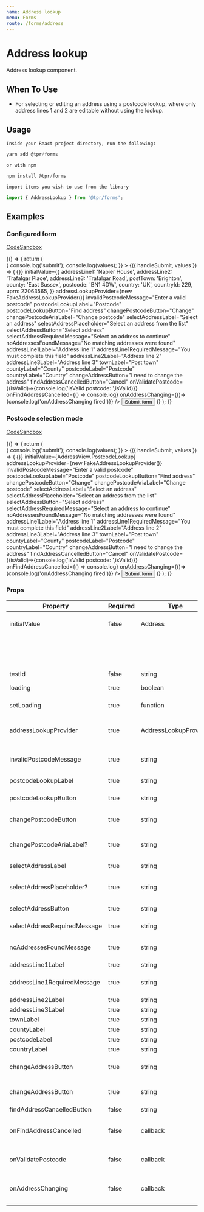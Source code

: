 ```yaml
---
name: Address lookup
menu: Forms
route: /forms/address
---
```



# Address lookup

Address lookup component.

## When To Use

- For selecting or editing an address using a postcode lookup, where only address lines 1 and 2 are editable without using the lookup.

## Usage

`Inside your React project directory, run the following:`

```js
yarn add @tpr/forms
```

`or with npm`

```js
npm install @tpr/forms
```

`import items you wish to use from the library`

```js
import { AddressLookup } from '@tpr/forms';
```

## Examples

### Configured form

[CodeSandbox](https://codesandbox.io)

<Playground>
	{() => {
		return (
			<Form
				onSubmit={(values) => {
					console.log('submit');
					console.log(values);
				}}
			>
				{({ handleSubmit, values }) => (
					<form onSubmit={handleSubmit}>
						<AddressLookup
							loading={false}
							setLoading={() =>{}}
							initialValue={{
								addressLine1: 'Napier House',
								addressLine2: 'Trafalgar Place',
								addressLine3: 'Trafalgar Road',
								postTown: 'Brighton',
								county: 'East Sussex',
								postcode: 'BN1 4DW',
								country: 'UK',
								countryId: 229,
								uprn: 22063565,
							}}
							addressLookupProvider={new FakeAddressLookupProvider()}
							invalidPostcodeMessage="Enter a valid postcode"
							postcodeLookupLabel="Postcode"
							postcodeLookupButton="Find address"
							changePostcodeButton="Change"
							changePostcodeAriaLabel="Change postcode"
							selectAddressLabel="Select an address"
							selectAddressPlaceholder="Select an address from the list"
							selectAddressButton="Select address"
							selectAddressRequiredMessage="Select an address to continue"
							noAddressesFoundMessage="No matching addresses were found"
							addressLine1Label="Address line 1"
							addressLine1RequiredMessage="You must complete this field"
							addressLine2Label="Address line 2"
							addressLine3Label="Address line 3"
							townLabel="Post town"
							countyLabel="County"
							postcodeLabel="Postcode"
							countryLabel="Country"
							changeAddressButton="I need to change the address"
							findAddressCancelledButton="Cancel"
							onValidatePostcode={(isValid)=>{console.log('isValid postcode: ',isValid)}}
							onFindAddressCancelled={() => console.log}
							onAddressChanging={()=>{console.log('onAddressChanging fired')}}
							/>
    					<Button type="submit" cfg={{mt:3}}>Submit form</Button>
    				</form>
    			)}
    		</Form>
    	);
    }}

</Playground>

### Postcode selection mode

[CodeSandbox](https://codesandbox.io)

<Playground>
	{() => {
		return (
			<Form
				onSubmit={(values) => {
					console.log('submit');
					console.log(values);
				}}
			>
				{({ handleSubmit, values }) => (
					<form onSubmit={handleSubmit}>
						<AddressLookup
							loading={false}
							setLoading={() =>{}}
							initialValue={AddressView.PostcodeLookup}
							addressLookupProvider={new FakeAddressLookupProvider()}
							invalidPostcodeMessage="Enter a valid postcode"
							postcodeLookupLabel="Postcode"
							postcodeLookupButton="Find address"
							changePostcodeButton="Change"
							changePostcodeAriaLabel="Change postcode"
							selectAddressLabel="Select an address"
							selectAddressPlaceholder="Select an address from the list"
							selectAddressButton="Select address"
							selectAddressRequiredMessage="Select an address to continue"
							noAddressesFoundMessage="No matching addresses were found"
							addressLine1Label="Address line 1"
							addressLine1RequiredMessage="You must complete this field"
							addressLine2Label="Address line 2"
							addressLine3Label="Address line 3"
							townLabel="Post town"
							countyLabel="County"
							postcodeLabel="Postcode"
							countryLabel="Country"
							changeAddressButton="I need to change the address"
							findAddressCancelledButton="Cancel"
							onValidatePostcode={(isValid)=>{console.log('isValid postcode: ',isValid)}}
							onFindAddressCancelled={() => console.log}
							onAddressChanging={()=>{console.log('onAddressChanging fired')}}
							/>
    					<Button type="submit" cfg={{mt:3}}>Submit form</Button>
    				</form>
    			)}
    		</Form>
    	);
    }}

</Playground>

### Props

| Property                     | Required | Type                  | Description                                                                            |
| ---------------------------- | -------- | --------------------- | -------------------------------------------------------------------------------------- |
| initialValue                 | false    | Address               | Existing value to pre-populate the component. Or one of the following values: 				 |
|															 |					|												|	{ AddressView.PostcodeLookup, AddressView.SelectAddress, AddressView.EditAddress }		 |
| testId                       | false    | string                | data attribute for testers                                                             |
| loading                      | true     | boolean               | Whether the component is currently loading data                                        |
| setLoading                   | true     | function              | Function the component can use to set the value of `loading`                           |
| addressLookupProvider        | true     | AddressLookupProvider | A provider to look up addresses by postcode, then transform them to the Address format |
| invalidPostcodeMessage       | true     | string                | Error message when an invalid or incomplete postcode is looked up                      |
| postcodeLookupLabel          | true     | string                | Label for the postcode lookup field                                                    |
| postcodeLookupButton         | true     | string                | Text of the button which triggers a postcode lookup                                    |
| changePostcodeButton         | true     | string                | Text of the button which allows a different postcode to be looked up                   |
| changePostcodeAriaLabel?     | true     | string                | Accessible label of the button which allows a different postcode to be looked up       |
| selectAddressLabel           | true     | string                | Label for the dropdown list of matching addresses                                      |
| selectAddressPlaceholder?    | true     | string                | Placeholder text within the dropdown list of matching addresses                        |
| selectAddressButton          | true     | string                | Text of the button which selects a matching address                                    |
| selectAddressRequiredMessage | true     | string                | Error when a matched address is not selected                                           |
| noAddressesFoundMessage      | true     | string                | Message indicating no addresses matched the postcode                                   |
| addressLine1Label            | true     | string                | Label for Address Line 1 field                                                         |
| addressLine1RequiredMessage  | true     | string                | Error message when Address Line 1 is left blank or < 2 characters                      |
| addressLine2Label            | true     | string                | Label for Address Line 2 field                                                         |
| addressLine3Label            | true     | string                | Label for Address Line 3 field                                                         |
| townLabel                    | true     | string                | Label for the town field                                                               |
| countyLabel                  | true     | string                | Label for the county field                                                             |
| postcodeLabel                | true     | string                | Label for the postcode field                                                           |
| countryLabel                 | true     | string                | Label for the country field                                                            |
| changeAddressButton          | true     | string                | Text for the button to change the selected address and start a new postcode lookup     |
| changeAddressButton          | true     | string                | Text for the button to change the selected address and start a new postcode lookup     |
| findAddressCancelledButton	 | false		|	string								|	Text for the cancel button																														 |
| onFindAddressCancelled			 | false		|	callback							|	Shows a cancel button and binds a callback which is called when the button is clicked	 |
| onValidatePostcode					 | false		|	callback							|	Binds a callback which is called when the Select Address button is clicked			 			 |
| onAddressChanging 					 | false		|	callback							|	Binds a callback which is called when the I need to change the address button is clicked	 |
